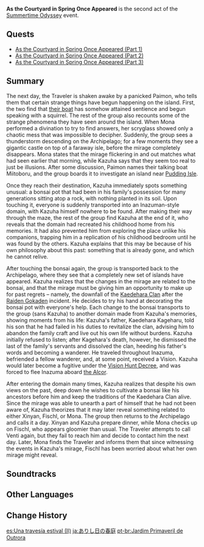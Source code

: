 {{Act Infobox
|image          = Summertime Odyssey Chapter.png
|type           = Story
|event_name     = Summertime Odyssey
|actNum         = II
|actType        = None
|prev           = The Golden Apple Vacation Returns!
|next           = Blazin' Trails
}}
'''As the Courtyard in Spring Once Appeared''' is the second act of the [[Summertime Odyssey]] event.

==Quests==
* [[As the Courtyard in Spring Once Appeared (Part 1)]]
* [[As the Courtyard in Spring Once Appeared (Part 2)]]
* [[As the Courtyard in Spring Once Appeared (Part 3)]]

==Summary==
The next day, the Traveler is shaken awake by a panicked Paimon, who tells them that certain strange things have begun happening on the island. First, the two find that [[Kosekimaru|their boat]] has somehow attained sentience and begun speaking with a squirrel. The rest of the group also recounts some of the strange phenomena they have seen around the island. When Mona performed a divination to try to find answers, her scryglass showed only a chaotic mess that was impossible to decipher. Suddenly, the group sees a thunderstorm descending on the Archipelago; for a few moments they see a gigantic castle on top of a faraway isle, before the mirage completely disappears. Mona states that the mirage flickering in and out matches what had seen earlier that morning, while Kazuha says that they seem too real to just be illusions. After some discussion, Paimon names their talking boat Miitoboru, and the group boards it to investigate an island near [[Pudding Isle/2.8|Pudding Isle]]. 

Once they reach their destination, Kazuha immediately spots something unusual: a bonsai pot that had been in his family's possession for many generations sitting atop a rock, with nothing planted in its soil. Upon touching it, everyone is suddenly transported into an Inazuman-style domain, with Kazuha himself nowhere to be found. After making their way through the maze, the rest of the group find Kazuha at the end of it, who reveals that the domain had recreated his childhood home from his memories. It had also prevented him from exploring the place unlike his companions, trapping him in a replication of his childhood bedroom until he was found by the others. Kazuha explains that this may be because of his own philosophy about this past: something that is already gone, and which he cannot relive. 

After touching the bonsai again, the group is transported back to the Archipelago, where they see that a completely new set of islands have appeared. Kazuha realizes that the changes in the mirage are related to the bonsai, and that the mirage must be giving him an opportunity to make up for past regrets – namely, the downfall of the [[Kaedehara Clan]] after the [[Raiden Gokaden]] incident. He decides to try his hand at decorating the bonsai pot with everyone's help. Each change to the bonsai transports to the group (sans Kazuha) to another domain made from Kazuha's memories, showing moments from his life: Kazuha's father, Kaedehara Kageharu, told his son that he had failed in his duties to revitalize the clan, advising him to abandon the family craft and live out his own life without burdens. Kazuha initially refused to listen; after Kagehara's death, however, he dismissed the last of the family's servants and dissolved the clan, heeding his father's words and becoming a wanderer. He traveled throughout Inazuma, befriended a fellow wanderer, and, at some point, received a Vision. Kazuha would later become a fugitive under the [[Vision Hunt Decree]], and was forced to flee Inazuma aboard [[Alcor|the Alcor]].

After entering the domain many times, Kazuha realizes that despite his own views on the past, deep down he wishes to cultivate a bonsai like his ancestors before him and keep the traditions of the Kaedehara Clan alive. Since the mirage was able to unearth a part of himself that he had not been aware of, Kazuha theorizes that it may later reveal something related to either Xinyan, Fischl, or Mona. The group then returns to the Archipelago and calls it a day. Xinyan and Kazuha prepare dinner, while Mona checks up on Fischl, who appears gloomier than usual. The Traveler attempts to call Venti again, but they fail to reach him and decide to contact him the next day. Later, Mona finds the Traveler and informs them that since witnessing the events in Kazuha's mirage, Fischl has been worried about what her own mirage might reveal. 

==Soundtracks==
{{Soundtracks by Category Table|type=quest}}

==Other Languages==
{{Other Languages
|en        = As the Courtyard in Spring Once Appeared
|zhs       = 春庭景如旧
|zhs_rm    = Chūn Tíng Jǐng Rú Jiù
|zht       = 春庭景如舊
|zht_rm    = Chūn Tíng Jǐng Rú Jiù
|zh_tl     = Scenery of the Spring Courtyard in the Past
|ja        = ありし日の春庭
|ja_rm     = Arishihi no Haruniwa
|ja_tl     = The Olden Days' Spring Garden
|ko        = 변함없는 봄의 정경
|ko_rm     = Byeonhameomneun Bom-ui Jeonggyeong
|ko_tl     = Unchanging Sunlight of Yard of Spring
|es        = Jardín primaveral de antaño
|es_tl     = Spring Garden of Old
|fr        = La cour printanière d'antan
|fr_tl     = The Vernal Courtyard of Yesteryear
|ru        = Весенний дворик прошлых лет
|ru_tl     = Spring Courtyard of Past Years
|th        = ดั่งย้อนวิวทิวทัศน์สวนวสันต์
|th_rm     = Dang Yon Wio Thiothat Suan Wasan
|th_tl     = As Yesteryear in the Spring Garden
|vi        = Vườn Xuân Cảnh Như Xưa
|vi_tl     = 
|de        = Der Frühlingshof, wie er einst war
|de_tl     = The Spring Courtyard as It Once Was
|id        = Bagaikan Pekarangan Musim Semi yang Dulu Pernah Ada
|id_tl     = Like the Spring Courtyard That Once Existed
|pt        = Jardim Primaveril de Outrora
|pt_tl     = Spring Garden of Yore
|tr        = Bahar Bahçesinden Manzaralar
|tr_tl     = 
|it        = Come appariva un tempo il cortile in primavera
|it_tl     = As the Courtyard Once Appeared in Spring
}}

==Change History==
{{Change History|2.8}}

[[es:Una travesía estival (II)]]
[[ja:ありし日の春庭]]
[[pt-br:Jardim Primaveril de Outrora]]